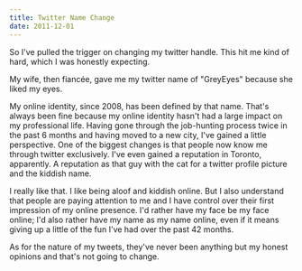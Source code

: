 ```yaml
---
title: Twitter Name Change
date: 2011-12-01
---
```



So I've pulled the trigger on changing my twitter handle. This hit me kind of hard, which I was honestly expecting.

My wife, then fiancée, gave me my twitter name of "GreyEyes" because she liked my eyes.

My online identity, since 2008, has been defined by that name. That's always been fine because my online identity hasn't had a large impact on my professional life. Having gone through the job-hunting process twice in the past 6 months and having moved to a new city, I've gained a little perspective. One of the biggest changes is that people now know me through twitter exclusively. I've even gained a reputation in Toronto, apparently. A reputation as that guy with the cat for a twitter profile picture and the kiddish name.

I really like that. I like being aloof and kiddish online. But I also understand that people are paying attention to me and I have control over their first impression of my online presence. I'd rather have my face be my face online; I'd also rather have my name as my name online, even if it means giving up a little of the fun I've had over the past 42 months.

As for the nature of my tweets, they've never been anything but my honest opinions and that's not going to change.


  